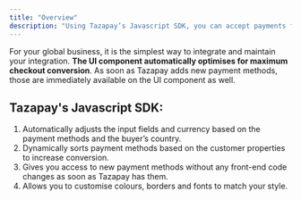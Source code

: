 ```yaml
---
title: "Overview"
description: "Using Tazapay’s Javascript SDK, you can accept payments from across the world with a single secure, embeddable UI component. It is a secure component that lets you accept payments with cards and all the local payment methods in one integration."
---
```


For your global business, it is the simplest way to integrate and maintain your integration. **The UI component automatically optimises for maximum checkout conversion**. As soon as Tazapay adds new payment methods, those are immediately available on the UI component as well.

## Tazapay's Javascript SDK:

1. Automatically adjusts the input fields and currency based on the payment methods and the buyer’s country.
2. Dynamically sorts payment methods based on the customer properties to increase conversion.
3. Gives you access to new payment methods without any front-end code changes as soon as Tazapay has them.
4. Allows you to customise colours, borders and fonts to match your style.
